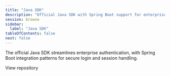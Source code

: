 ```yaml
---
title: "Java SDK"
description: "Official Java SDK with Spring Boot support for enterprise auth."
session: browse
sidebar:
  label: "Java SDK"
tableOfContents: false
next: false
---
```


The official Java SDK streamlines enterprise authentication, with Spring Boot integration patterns for secure login and session handling.


<LinkButton href="https://github.com/scalekit-inc/scalekit-sdk-java" target="_blank" rel="noopener" icon="github">View repository</LinkButton>
